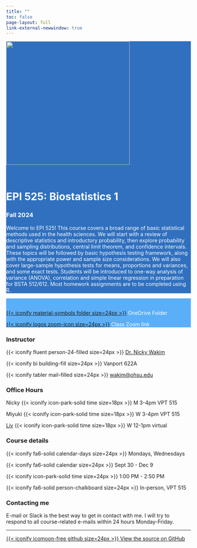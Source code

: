 ```yaml
---
title: ""
toc: false
page-layout: full
link-external-newwindow: true
---
```


::: {style="background-color: #3070BF"}
::: {style="color: #FFFFFF"}
::: grid
::: g-col-4
![](images/EPI_525.png){fig-align="center" width="337"}
:::

::: g-col-7

 

# EPI 525: Biostatistics 1

### Fall 2024

Welcome to EPI 525! This course covers a broad range of basic statistical methods used in the health sciences. We will start with a review of descriptive statistics and introductory probability, then explore probability and sampling distributions, central limit theorem, and confidence intervals. These topics will be followed by basic hypothesis testing framework, along with the appropriate power and sample size considerations. We will also cover large-sample hypothesis tests for means, proportions and variances, and some exact tests. Students will be introduced to one-way analysis of variance (ANOVA), correlation and simple linear regression in preparation for BSTA 512/612. Most homework assignments are to be completed using R.
:::
:::

:::
:::

::: {style="background-color: #5BAFF8"}
::: {style="color: #FFFFFF"}

 

::: grid

::: {.g-col-3}

:::

::: {.g-col-4}
[{{< iconify material-symbols folder size=24px >}}](https://ohsuitg-my.sharepoint.com/:f:/r/personal/wakim_ohsu_edu/Documents/Teaching/Classes/F24_EPI_525/Student_files_EPI_525?csf=1&web=1&e=Jp1LNC) OneDrive Folder
:::


::: {.g-col-4}
[{{< iconify logos zoom-icon size=24px >}}](https://pdx.zoom.us/j/7842715376) Class Zoom link
:::

:::
:::
:::


::: grid
::: g-col-3
### Instructor

{{< iconify fluent person-24-filled size=24px >}} [Dr. Nicky Wakim](instructors.qmd)

{{< iconify bi building-fill size=24px >}} Vanport 622A

{{< iconify tabler mail-filled size=24px >}} [wakim\@ohsu.edu](mailto:wakim@ohsu.edu)
:::

::: g-col-3
### Office Hours

Nicky
{{< iconify icon-park-solid time size=18px >}} M 3-4pm VPT 515


Miyuki
{{< iconify icon-park-solid time size=18px >}} W 3-4pm VPT 515

[Liv](https://ohsu.webex.com/meet/ainsworl)
{{< iconify icon-park-solid time size=18px >}} W 12-1pm virtual
:::

::: g-col-3
### Course details

{{< iconify fa6-solid calendar-days size=24px >}} Mondays, Wednesdays

{{< iconify fa6-solid calendar size=24px >}} Sept 30 - Dec 9

{{< iconify icon-park-solid time size=24px >}} 1:00 PM - 2:50 PM

{{< iconify fa6-solid person-chalkboard size=24px >}} In-person, VPT 515
:::

::: g-col-3
### Contacting me

E-mail or Slack is the best way to get in contact with me. I will try to respond to all course-related e-mails within 24 hours Monday-Friday.
:::
:::

------------------------------------------------------------------------

::: grid
::: g-col-9
:::

::: g-col-3
[{{< iconify icomoon-free github size=24px >}} View the source on GitHub](https://github.com/nwakim/F24_EPI_525)
:::
:::
